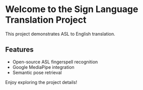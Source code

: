 # Welcome to the Sign Language Translation Project

This project demonstrates ASL to English translation.

## Features

- Open-source ASL fingerspell recognition
- Google MediaPipe integration
- Semantic pose retrieval

Enjoy exploring the project details!
